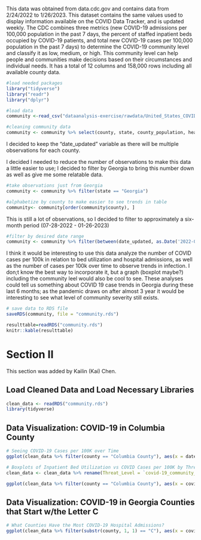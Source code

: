 This data was obtained from data.cdc.gov and contains data from 2/24/2022 to 1/26/2023. This dataset contains the same values used to display information available on the COVID Data Tracker, and is updated weekly. The CDC combines three metrics (new COVID-19 admissions per 100,000 population in the past 7 days, the percent of staffed inpatient beds occupied by COVID-19 patients, and total new COVID-19 cases per 100,000 population in the past 7 days) to determine the COVID-19 community level and classify it as low, medium, or high. This community level can help people and communities make decisions based on their circumstances and individual needs. It has a total of 12 columns and 158,000 rows including all available county data.

```r
#load needed packages
library("tidyverse")
library("readr")
library("dplyr")
```

```r
#load data
community <-read_csv("dataanalysis-exercise/rawdata/United_States_COVID-19_Community_Levels_by_County.csv")
```

```r
#cleaning community data
community <- community %>% select(county, state, county_population, health_service_area_population, covid_inpatient_bed_utilization, covid_hospital_admissions_per_100k, covid_cases_per_100k, `covid-19_community_level`, date_updated)
```

I decided to keep the "date_updated" variable as there will be multiple observations for each county.

I decided I needed to reduce the number of observations to make this data a little easier to use; I decided to filter by Georgia to bring this number down as well as give me some relatable data.

```r
#take observations just from Georgia 
community <- community %>% filter(state == "Georgia")
```

```r
#alphabetize by county to make easier to see trends in table
community<- community[order(community$county), ]
```

This is still a lot of observations, so I decided to filter to approximately a six-month period (07-28-2022 - 01-26-2023)

```r
#filter by desired date range
community <- community %>% filter(between(date_updated, as.Date('2022-07-28'), as.Date('2023-01-26')))
```

I think it would be interesting to use this data analyze the number of COVID cases per 100k in relation to bed utilization and hospital admissions, as well as the number of cases per 100k over time to observe trends in infection. I don;t know the best way to incorporate it, but a graph (boxplot maybe?) including the community leel would also be cool to see. These analyses could tell us something about COVID 19 case trends in Georgia during these last 6 months; as the pandemic draws on after almost 3 year it would be interesting to see what level of community severity still exists.

```r
# save data to RDS file
saveRDS(community, file = "community.rds")
```

```r
resulttable=readRDS("community.rds")
knitr::kable(resulttable)
```

# Section II

This section was added by Kailin (Kai) Chen.

## Load Cleaned Data and Load Necessary Libraries
```r
clean_data <- readRDS("community.rds")
library(tidyverse)
```

## Data Visualization: COVID-19 in Columbia County
```r
# Seeing COVID-19 Cases per 100K over Time
ggplot(clean_data %>% filter(county == "Columbia County"), aes(x = date_updated, y = covid_cases_per_100k)) + geom_line() + labs(x = "Date", y = "Cases Per 100K")

# Boxplots of Inpatient Bed Utilization vs COVID Cases per 100K by Threat Level
clean_data <- clean_data %>% rename(Threat_Level = `covid-19_community_level`) %>% mutate(Threat_Level = factor(Threat_Level, levels = c("Low", "Medium", "High")))

ggplot(clean_data %>% filter(county == "Columbia County"), aes(x = covid_cases_per_100k, y = covid_inpatient_bed_utilization, group = Threat_Level, fill = Threat_Level)) + geom_boxplot() + labs(x = "Covid Cases per 100K", y = "COVID Inpatient Bed Utilization")
```

## Data Visualization: COVID-19 in Georgia Counties that Start w/the Letter C
```r
# What Counties Have the Most COVID-19 Hospital Admissions?
ggplot(clean_data %>% filter(substr(county, 1, 1) == "C"), aes(x = covid_hospital_admissions_per_100k, y = county)) + geom_col()
```
